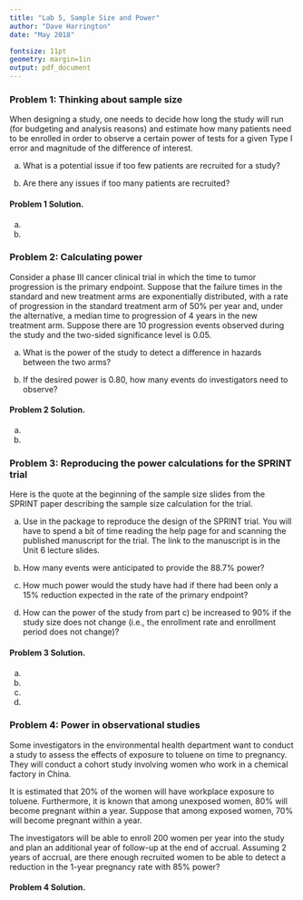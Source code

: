 ```yaml
---
title: "Lab 5, Sample Size and Power"
author: "Dave Harrington"
date: "May 2018"

fontsize: 11pt
geometry: margin=1in
output: pdf_document
---
```


### Problem 1: Thinking about sample size

When designing a study, one needs to decide how long the study will run (for budgeting and analysis reasons) and estimate how many patients need to be enrolled in order to observe a certain power of tests for a given Type I error and magnitude of the difference of interest.

a) What is a potential issue if too few patients are recruited for a study? 

b) Are there any issues if too many patients are recruited?



#### Problem 1 Solution.

a) 

b) 

\newpage




### Problem 2: Calculating power

Consider a phase III cancer clinical trial in which the time to tumor progression is the primary endpoint. Suppose that the failure times in the standard and new treatment arms are exponentially distributed, with a rate of progression in the standard treatment arm of 50\% per year and, under the alternative, a median time to  progression of 4 years in the new treatment arm. Suppose there are 10 progression events observed during the study and the two-sided significance level is 0.05. 

a) What is the power of the study to detect a difference in hazards between the two arms? 

b) If the desired power is 0.80, how many events do investigators need to observe?



#### Problem 2 Solution.

a) 

b) 

\newpage




### Problem 3: Reproducing the power calculations for the SPRINT trial

Here is the quote at the beginning of the sample size slides from the SPRINT paper describing the sample size calculation for the trial.

\begin{quote}
We planned a 2-year recruitment period, with a maximum follow-up of 6 years, and anticipated a loss to follow-up of 2\% per year. With an enrollment target of 9,250 participants, we estimated that the trial would have 88.7\% power to detect a 20\% effect with respect to the primary outcome, assuming an event rate of 2.2\% in the standard-treatment group.
\end{quote}

a) Use \texttt{nSurv()} in the package \texttt{gsDesign} to reproduce the design of the SPRINT trial.  You will have to spend a bit of time reading the help page for \texttt{nSurv} and scanning the published manuscript for the trial.  The link to the manuscript is in the Unit 6 lecture slides. 

b) How many events were anticipated to provide the 88.7\% power?

c) How much power would the study have had if there had been only a 15\% reduction expected in the rate of the primary endpoint?

d) How can the power of the study from part c) be increased to 90\% if the study size does not change (i.e., the enrollment rate and enrollment period does not change)?




#### Problem 3 Solution.

a) 


b) 


c) 


d) 

\newpage



### Problem 4: Power in observational studies

Some investigators in the environmental health department want to conduct a study to assess the effects of exposure to toluene on time to pregnancy. They will conduct a cohort study involving women who work in a chemical factory in China.

It is estimated that 20\% of the women will have workplace exposure to toluene. Furthermore, it is known that among unexposed women, 80\% will become pregnant within a year. Suppose that among exposed women, 70\% will become pregnant within a year.

The investigators will be able to enroll 200 women per year into the study and plan an additional year of follow-up at the end of accrual. Assuming 2 years of accrual, are there enough recruited women to be able to detect a reduction in the 1-year pregnancy rate with 85\% power?




#### Problem 4 Solution.

